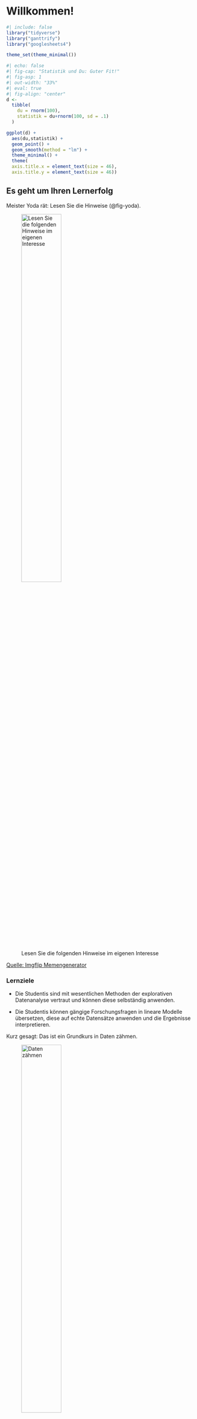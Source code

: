 # Willkommen!




```r
#| include: false
library("tidyverse")
library("ganttrify")
library("googlesheets4")

theme_set(theme_minimal())
```




```r
#| echo: false
#| fig-cap: "Statistik und Du: Guter Fit!"
#| fig-asp: 1
#| out-width: "33%"
#| eval: true
#| fig-align: "center"
d <-
  tibble(
    du = rnorm(100),
    statistik = du+rnorm(100, sd = .1)
  )

ggplot(d) +
  aes(du,statistik) +
  geom_point() +
  geom_smooth(method = "lm") +
  theme_minimal() +
  theme(
  axis.title.x = element_text(size = 46),
  axis.title.y = element_text(size = 46))

```








## Es geht um Ihren Lernerfolg





Meister Yoda rät: Lesen Sie die Hinweise (@fig-yoda).

![Lesen Sie die folgenden Hinweise im eigenen Interesse](img/yoda.jpg){#fig-yoda width="50%"}


[Quelle: Imgflip Memengenerator](https://imgflip.com/memegenerator)


### Lernziele

- Die Studentis sind mit wesentlichen Methoden der explorativen Datenanalyse vertraut und können diese selbständig anwenden.

- Die Studentis können gängige Forschungsfragen in lineare Modelle übersetzen, diese auf echte Datensätze anwenden und die Ergebnisse interpretieren.


Kurz gesagt: Das ist ein Grundkurs in Daten zähmen.

![Daten zähmen](img/datenzaehmen.png){width=50%}

[Bildquelle: Allison Horst, CC-BY](https://github.com/allisonhorst/stats-illustrations)

### Was lerne ich hier und wozu ist das gut?


*Was lerne ich hier?*

Sie lernen das *Handwerk der Datenanalyse* mit einem Schwerpunkt auf Vorhersage. 
Anders gesagt: Sie lernen, *Daten aufzubereiten* und aus Daten *Vorhersagen* abzuleiten. 
Zum Beispiel: Kommt ein Student zu Ihnen und sagt "Ich habe 42 Stunden für die Klausur gelernt, 
welche Note kann ich in der Klausur erwarten?".
Darauf Ihre Antwort: "Auf Basis meiner Daten und meines Modells müsstest du eine 2.7 schreiben!".^[Darauf dis Studenti: "Hpmf."].
Außerdem lernen Sie, wie man die Güte einer Vorhersage auf Stichhaltigkeit prüft.
Denn Vorhersagen kann man ja in jeder Eckkneipe oder beim Wahrsager bekommen. 
Wir wollen aber belastbare Vorhersagen und zumindest wissen,
wie gut die Vorhersagen (von jemanden) bisher waren.




*Warum ist das wichtig?*

Wir wollen nicht auf Leuten vertrauen, die behaupten, sie wüssten, was für uns richtig und gut ist. Wir wollen selber die Fakten prüfen können.


*Wozu brauche ich das im Job?*

Datenanalyse spielt bereits heute in vielen Berufen eine Rolle. Tendenz stark zunehmend.


*Wozu brauche ich das im weiterem Studium?*

In Forschungsarbeiten (wie in empirischen Forschungsprojekten, etwa in der Abschlussarbeit) ist es üblich, statistische Ergebnisse hinsichtlich quantitativ zu analysieren.

*Ist Statistik nicht sehr abstrakt?*

Der Schwerpunkt dieses Kurses liegt auf Anwenden und Tun; ähnlich dem Erlernen eines Handwerks. Theorien und Abstraktionen stehen nur am Rand.


*Gibt es auch gute Jobs, wenn man sich mit Daten auskennt?* 

Das @world_economic_forum_future_2020 berichtet zu den "Top 20 job roles in increasing and decreasing demand across industries" (S. 30, Abb. 22):

1. Data Analysts und Scientists
2. AI and Machine Learning Specialists
3. Big Data Specialists


### Was ist hier das Erfolgsgeheimnis?

:::{.callout-important}
*Dran bleiben* ist der Schlüssel zum Erfolg. Üben Sie regelmäßig. Geben Sie bei Schwierigkeiten nicht auf.  🏋️‍♂️🔁🔑🎯✨ $\square$
:::


### Motivieren Sie mich!

Schauen Sie sich das Video mit einer [Ansprache zur Motivation](https://youtu.be/jtNlzpcPr5Y) an.^[<https://youtu.be/jtNlzpcPr5Y>]


### Voraussetzungen

Um von diesem Kurs am besten zu profitieren,
sollten Sie Folgendes mitbringen:

    
- Bereitschaft, Neues zu lernen
- Bereitschaft, nicht gleich aufzugeben
- Kenntnis grundlegender Methoden wissenschaftlichen Arbeitens

Was Sie *nicht* brauchen, sind besondere Mathe-Vorkenntnisse.



### Überblick

Abb. @fig-ueberblick gibt einen Überblick über den Verlauf und die Inhalte des Buches.
Das Diagramm hilft Ihnen zu verorten, wo welches Thema im Gesamtzusammenhang steht.





```mermaid
%%| fig-cap: Überblick über den Inhalt und Verlauf des Buches
%%| label: fig-ueberblick
%%| out-width: "75%"


flowchart LR
  subgraph R[Rahmen]
    direction LR
    subgraph V[Vorbereiten]
      direction TB
      E[Einlesen] --> Um[Umformen]
    end
    subgraph M[Modellieren]
      direction TB
      M1[Verbildlichen] --> Vis[Punktmodelle]
      Vis --> U[Modellguete]
      U --> G[Geradenmodelle]
    end
    subgraph N[Nachbereiten]
      direction TB
      D[Diskutieren]
    end
  V --> M
  M --> N
  end


```



Das Diagramm zeigt den Ablauf einer typischen Datenanalyse.
Natürlich kann man sich auch andere sinnvolle Darstellungen dieses Ablaufs vorstellen.




<!-- ### Modulzeitplan -->




```r
#| echo: false
#| message: false
#| eval: false
#library(googlesheets4)
timetable_file <- "https://docs.google.com/spreadsheets/d/1I18LiGrTnciJ-_wlw2VIrxm0f4MKuUCQFV425dYVUXo/edit?usp=sharing"

timetable <- read_sheet(timetable_file)
```

<!-- @tbl-zeitplan stellt den Modulverlauf tabellarisch dar. -->

```r
#| eval: false
timetable_file <- "specifics/QM1-23-SoSe-Modulverlauf.xlsx"
stopifnot(file.exists(timetable_file))
timetable <- readxl::read_xlsx(timetable_file)


gt::gt(timetable) |> 
  gt::cols_width(
    1 ~ gt::pct(5),
    2 ~ gt::pct(20),
    3 ~ gt::pct(20),
    4 ~ gt::pct(45)
  )
```



### PDF-Version

Sie können die Druck-Funktion Ihres Broswers nutzen, um ein PDF-Dokument eines Kapitels dieses Buchs zu erstellen.





<!-- ### PDF-Version -->

<!-- -- EXPERIMENTAL 🔬🧪 -- EXPERIMENTAL -->

<!-- Von diesem "Webbuch" (HTML-Format) gibt es [hier eine PDF-Version](_book/statistik1.pdf). -->
<!-- Die PDF-Version eignet sich zum Ausdrucken und zur Offline-Nutzung. -->

<!-- Allerdings wurden die Inhalte *in erster Linie für ein Webbuch-Format* formatiert, -->
<!-- die PDF-Ausgabe ist daher nicht ideal.  -->
<!-- Es ist empfehlenswert, mit der Webbuch-Version zu arbeiten. -->
<!-- Außerdem wird die PDF-Version nicht ganz aktuell gehalten - -->
<!-- die aktuelle Version ist immer die Webbuch-Variante. -->
<!-- Prüfen Sie im Zweifel das Datum der Erstellung des Dokuments. -->




## Software



Sie benötigen R, RStudio und einige R-Pakete für diesen Kurs.

### Installation

[Hier](https://hinweisbuch.netlify.app/hinweise-software) finden Sie *Installationshinweise.*^[<https://hinweisbuch.netlify.app/hinweise-software>]





### Viel R (?)

Dieses Buch enthält "mittel" viel R. Auf fortgeschrittene R-Techniken wurde aber komplett verzichtet.
Dem einen oder der anderen Anfänger:in mag es dennoch "viel Code" erscheinen.
Es wäre ja auch möglich gewesen, auf R zu verzichten und stattdessen eine "Klick-Software" zu verwenden.
[JASP](https://jasp-stats.org/) oder [Jamovi](https://www.jamovi.org/) sind Beispiele für tolle Software aus dieser Kategorie.
Ich glaube aber, der Verzicht auf eine Skriptsprache (R) wäre ein schlechter Dienst an den Studentis.
Mit Blick auf eine "High-Tech-Zukunft" sollte man zumindest mit etwas Computer-Code vertraut sein. 
Auf Computercode zu verzichten erschiene mir daher fahrlässig für die "Zukunftsfestigkeit" der Ausbildung.



::: {.content-visible unless-format="pdf"}

![Das sind Sie nach der Lektüre dieses Buchs](img/code_hero.gif){width="50%"}

:::




## Hinweise


- 📺 [YouTube-Playlists zu Statistik](https://www.youtube.com/channel/UCkvdtj8maE7g-SOCh4aDB9g)

- [Lernhilfen](https://hinweisbuch.netlify.app/hinweise-lernhilfen-frame)

- [Didaktik](https://hinweisbuch.netlify.app/hinweise-didaktik-frame)

- [Unterrichtsorganisation](https://hinweisbuch.netlify.app/hinweise-unterricht-frame)

- Der Unterricht zu diesem Modul wird id.R. nur ein Mal pro Jahr angeboten (also nur jedes zweite Semester). 

- Eine Prüfung in diesem Modul ist jedes Semester möglich.


<!-- ## Tutorium -->

<!-- Für dieses Modul wird ggf. ein Tutorium angeboten. -->

<!-- Der Besuch des Tutoriums ist zu empfehlen. Arbeiten Sie auch das Materials auf der [Webseite des Tutoriums](https://qm2-tutorium.netlify.app/) durch. -->



## Prüfung

Beachten Sie die [Hinweise zum prüfungsrelevanten Stoff](https://hinweisbuch.netlify.app/010-hinweise-pruefung-allgemein-frame#pr%C3%BCfungsrelevanter-stoff).^[<https://hinweisbuch.netlify.app/010-hinweise-pruefung-allgemein-frame#pr%C3%BCfungsrelevanter-stoff>]

[Im Hinweisbuch](https://hinweisbuch.netlify.app/) finden Sie [Hinweise zur Prüfung]((https://hinweisbuch.netlify.app/080-hinweise-pruefung-prognosewettbewerb-frame).^[<https://hinweisbuch.netlify.app/080-hinweise-pruefung-prognosewettbewerb-frame>]


## Zum Autor


Nähere Hinweise zum Autor dieses Buch, Sebastian Sauer, finden Sie [hier](https://sebastiansauer-academic.netlify.app/).^[<https://sebastiansauer-academic.netlify.app/>]
Dort gibt es auch einen Überblick über [weitere Bücher des Autors zum Themenkreis Datenanalyse](https://sebastiansauer-academic.netlify.app/#ebooks).^[<(https://sebastiansauer-academic.netlify.app/#ebooks>]




## Nomenklatur


::: {.content-visible when-format="html"}
### Farben

In *Gleichungen* werden zum Teil Farben verwendet, diese haben folgende Bedeutung:

- [Y bzw. Abhängige Variable]{.ycol}
- [X bzw. Unabhängige Variable]{.xcol}
- [e bzw. Fehlerterm]{.errorcol}
- [b0 bzw. Achsenabschnitt]{.beta0col}
- [b1 bzw. Steigung (Regressionsgewicht)]{.beta1col}
- [m bzw. y-Dach bzw. Modellwert]{.modelcol}


In *Diagrammen* werden auch Farben verwendet, die haben allerdings keine feste Bedeutung, sondern dienen der Übersichtlichkeit.
:::

### Griechische Buchstaben {#sec-greek}





In diesem Buch werden ein paar (wenige) griechische Buchstaben verwendet,
die in der Statistik üblich sind.

Häufig werden *griechische* Buchstaben verwendet, um eine Grundgesamtheit (Population) zu beschreiben (die meistens unbekannt ist).
Lateinische ("normale") Buchstaben werden demgegenüber verwendet, um eine Stichprobe (Datensatz, vorliegende Daten) zu beschreiben.

@tbl-griech stellt diese Buchstaben zusammen mit ihrer Aussprache und Bedeutung vor.



| Zeichen      | Aussprache | Buchstabe | Bedeutung in der Statistik |
|--------------|------------|-----------|---------------------------:|
| $\beta$      |  beta      |         b |      Regressionskoeffizent |
| $\mu$        |  mü        |         m |                 Mittelwert |
| $\sigma$     | sigma      |         s |             Streuung       |
| $\Sigma$     | Sigma      |         S | Summenzeichen   |
| $\rho$       | rho        |         r | Korrelation (nach Pearson) |

: Griechische Buchstaben, die in diesem Buch verwendet werden. {#tbl-griech}


Mehr griechische Buchstaben finden sich [z.B. in Wikipedia](https://de.wikipedia.org/wiki/Griechisches_Alphabet).



<!-- ## Zitation -->


## Zitation


Bitte zitieren Sie dieses Buch wie folgt:


>    Sauer, S. (2024). *Statistik1*. https://statistik1.netlify.app/


Hier sind die maschinenlesbaren Zitationsinfos (Bibtex-Format), die Sie in Ihre Literatursoftware importieren können:

````
@book{sauer_statistik1,
	title = {Statistik1},
	rights = {CC-BY-NC},
	url = {https://statistik1.netlify.app/},
	author = {Sauer, Sebastian},
	date = {2024},
}
````

Hier ist die DOI:


::: {.content-visible when-format="html"}
[![DOI](https://zenodo.org/badge/596445897.svg)](https://zenodo.org/doi/10.5281/zenodo.10082517)
:::

::: {.content-visible when-format="pdf"}
[10.5281/zenodo.10082517](https://zenodo.org/doi/10.5281/zenodo.10082517)
:::

## Reproduzierbarkeit

Die verwendeten R-Pakete sind mit [renv](https://rstudio.github.io/renv/index.html) dokumentiert.^[<https://rstudio.github.io/renv/index.html>]

Der Quellcode ist [in diesem Github-Repo](https://github.com/sebastiansauer/statistik1) dokumentiert.^[<https://github.com/sebastiansauer/statistik1>]

Dieses Dokument wurde erzeugt am/um `r Sys.time()`.



```r
#| echo: false
#| eval: !expr knitr:::is_html_output()
#| cache: false
sessioninfo::session_info()
```



## Literatur




